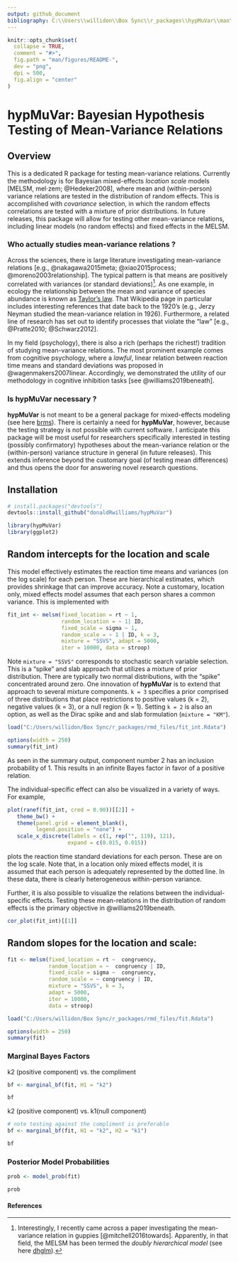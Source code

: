 ```yaml
---
output: github_document
bibliography: C:\\Users\\willidon\\Box Sync\\r_packages\\hypMuVar\\man\\bib\\bibliography.bib
---
```

```r
knitr::opts_chunk$set(
  collapse = TRUE,
  comment = "#>",
  fig.path = "man/figures/README-",
  dev = "png",
  dpi = 500,
  fig.align = "center"
)
```


# hypMuVar: Bayesian Hypothesis  <br/> Testing of Mean-Variance Relations

## Overview
This is a dedicated R package for testing mean-variance relations. Currently the methodology is for Bayesian mixed-effects *location scale* models [MELSM, mel$\cdot$zem; @Hedeker2008], where mean and (within-person) variance relations are tested in the distribution of random effects. This is accomplished with *covariance* selection, in which the random effects correlations are tested with a mixture
of prior distributions. In future releases, this package will allow for testing other mean-variance relations, including linear models (no random effects) and fixed effects in the MELSM.

### Who actually studies mean-variance relations ?
Across the sciences, there is large literature investigating mean-variance 
relations [e.g., @nakagawa2015meta; @xiao2015process; @moreno2003relationship]. 
The typical pattern is that means are positively correlated with
variances (or standard deviations)^[Interestingly, I recently came across a paper investigating the mean-variance relation in guppies [@mitchell2016towards]. Apparently, in that field, the MELSM has been termed the  *doubly hierarchical model* (see here [dhglm](https://rdrr.io/cran/dhglm/)).].
As one example, in ecology the relationship between the mean and variance of species abundance is known as [Taylor's law](https://en.wikipedia.org/wiki/Taylor%27s_law). That Wikipedia page in particular includes interesting references that date back 
to the 1920's (e.g., Jerzy Neyman studied the mean-variance relation in 1926). 
Furthermore, a related line of research has set out to identify processes that violate the "law" [e.g., @Pratte2010; @Schwarz2012].

In my field (psychology), there is also a rich (perhaps the richest!) tradition of studying mean-variance relations. The most prominent example comes from cognitive psychology, where a *lawful*, linear relation between reaction time means and standard deviations was proposed in @wagenmakers2007linear. Accordingly, we demonstrated the utility of our methodology in cognitive inhibition tasks [see @williams2019beneath]. 

### Is hypMuVar necessary ?
**hypMuVar** is not meant to be a general package for mixed-effects modeling (see here [brms](https://github.com/paul-buerkner/brms)). There is certainly a need for **hypMuVar**, however, because the testing strategy is not possible with current software. I anticipate this package will be most useful for researchers specifically interested in testing (possibly confirmatory) hypotheses about the mean-variance relation or the (within-person) variance structure in general (in future releases). This extends inference beyond the customary goal (of testing mean differences) and thus opens the door for answering novel research questions.

## Installation
```r
# install.packages("devtools")
devtools::install_github("donaldRwilliams/hypMuVar")
```


```r
library(hypMuVar)
library(ggplot2)
```

## Random intercepts for the location and scale
This model effectively estimates the reaction time means and variances (on the log scale) for each person. These are hierarchical estimates, which provides shrinkage that can improve accuracy. Note a customary, location only, mixed effects model assumes that 
each person shares a common variance. This is implemented with

```r
fit_int <- melsm(fixed_location = rt ~ 1, 
                 random_location = ~ 1| ID, 
                 fixed_scale = sigma ~ 1,
                 random_scale = ~ 1 | ID, k = 3, 
                 mixture = "SSVS", adapt = 5000, 
                 iter = 10000, data = stroop)
```
Note `mixture = "SSVS"` corresponds to stochastic search variable selection. This is a "spike" and slab approach that utilizes a mixture of prior distribution. There are typically two normal distributions, with the "spike" concentrated around zero. One innovation of **hypMuVar** is to extend that approach to several mixture components. `k = 3` specifies a prior comprised of three distributions that place restrictions to  positive values (k = 2), negative values (k = 3), or a null region (k = 1). Setting `k = 2` is also an option, as well as the Dirac spike and and slab formulation (`mixture = "KM"`).

```r
load("C:/Users/willidon/Box Sync/r_packages/rmd_files/fit_int.Rdata")
```

```r
options(width = 250)
summary(fit_int)
```
As seen in the summary output, component number 2 has an inclusion probability of 1. This results in an infinite Bayes factor in favor of a positive relation.

The individual-specific effect can also be visualized in a variety of ways. For example,

```r
plot(ranef(fit_int, cred = 0.90))[[2]] +
   theme_bw() +
   theme(panel.grid = element_blank(), 
         legend.position = "none") +
   scale_x_discrete(labels = c(1, rep("", 119), 121),
                   expand = c(0.015, 0.015)) 
```

plots the reaction time standard deviations for each person. These are on the log scale. Note that, in a location only mixed effects model, it is assumed that each person is adequately represented by the dotted line. In these data, there is clearly heterogeneous within-person variance.


Further, it is also possible to visualize the relations between the individual-specific effects. Testing these mean-relations in the distribution of random effects is the primary objective in @williams2019beneath.

```r
cor_plot(fit_int)[[1]]
```


## Random slopes for the location and scale:
```r
fit <- melsm(fixed_location = rt ~  congruency,
             random_location = ~  congruency | ID,
             fixed_scale = sigma ~  congruency,
             random_scale = ~ congruency | ID,  
             mixture = "SSVS", k = 3,
             adapt = 5000, 
             iter = 10000, 
             data = stroop)
```

```r
load("C:/Users/willidon/Box Sync/r_packages/rmd_files/fit.Rdata")
```

```r
options(width = 250)
summary(fit)
```

### Marginal Bayes Factors
k2 (positive component) vs. the compliment
```r
bf <- marginal_bf(fit, H1 = "k2")

bf
```

k2 (positive component) vs. k1(null component)
```r
# note testing against the compliment is preferable
bf <- marginal_bf(fit, H1 = "k2", H2 = "k1")

bf
```

### Posterior Model Probabilities
```r
prob <- model_prob(fit)

prob
````

#### References
